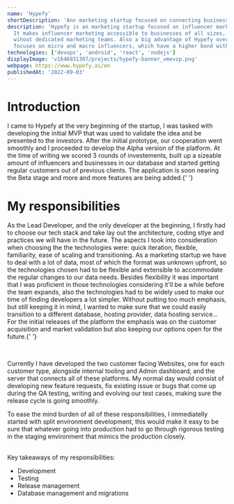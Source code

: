 ```yaml
---
name: 'Hypefy'
shortDescription: 'Ann marketing startup focused on connecting businesses and influencers. I am the Lead Developer.'
description: 'Hypefy is an marketing startup focused on influencer marketing.
  It makes influencer marketing accessible to businesses of all sizes, with or
  wihout dedicated marketing teams. Also a big advantage of Hypefy over its competitors is that it
  focuses on micro and macro influencers, which have a higher bond with their audience but usually get left out of the marketing campaigns.'
technologies: ['devops', 'android', 'react', 'nodejs']
displayImage: 'v1646931307/projects/hypefy-banner_vmevzp.png'
webpage: https://www.hypefy.ai/en
publishedAt: '2022-09-03'
---
```


# Introduction

I came to Hypefy at the very beginning of the startup, I was tasked with
developing the initial MVP that was used to validate the idea and be presented
to the investors. After the initial prototype, our cooperation went smoothly and
I proceeded to develop the Alpha version of the platform. At the time of writing
we scored 3 rounds of investements, built up a sizeable amount of influencers
and businesses in our database and started getting regular customers out of
previous clients. The application is soon nearing the Beta stage and more and
more features are being added.{' '}

# My responsibilities

As the Lead Developer, and the only developer at the beginning, I firstly had to
choose our tech stack and take lay out the architecture, coding stlye and practices
we will have in the future. The aspects I took into consideration when choosing the
the technologies were: quick iteration, flexible, familiarity, ease of scaling and
transitioning. As a marketing startup we have to deal with a lot of data, most of
which the format was unknown upfront, so the technologies chosen had to be flexible
and extensible to accommodate the regular changes to our data needs. Besides flexibility
it was important that I was proficient in those technologies considering it'll be
a while before the team expands, also the technologies had to be widely used to make
our time of finding developers a lot simpler. Without putting too much emphasis,
but still keeping it in mind, I wanted to make sure that we could easily transition
to a different database, hosting provider, data hosting service... For the initial
releases of the platform the emphasis was on the customer acquisition and market
validation but also keeping our options open for the future.{' '}

<br />

Currently I have developed the two customer facing Websites, one for each customer type, alongside internal tooling and Admin dashboard, and the server that connects all of these platforms. My normal day would consist of developing new feature requests, fix existing issue or bugs that come up during the QA testing, writing and evolving our test cases, making sure the release cycle is going smoothly.

To ease the mind burden of all of these responsibilities, I immediatelly started with split environment development, this would make it easy to be sure that whatever going into production had to go through rigorous testing in the staging environment that mimics the production closely.

<br />
Key takeaways of my responsibilities:
<br />

- Development
- Testing
- Release management
- Database management and migrations

